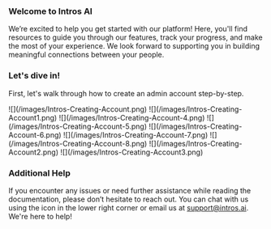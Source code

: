 ### **Welcome to Intros AI**

We’re excited to help you get started with our platform! Here, you'll find resources to guide you through our features, track your progress, and make the most of your experience. We look forward to supporting you in building meaningful connections between your people.


### **Let's dive in!**

First, let's walk through how to create an admin account step-by-step. 

<Steps>
  <Step title="Sign In and Sign Up at https://www.intros.club/dashboard">
    ![](/images/Intros-Creating-Account.png)
  </Step>
  <Step title="Enter Your Name">
    ![](/images/Intros-Creating-Account1.png)
  </Step>
  <Step title="Enter Your Community Website">
    ![](/images/Intros-Creating-Account-4.png)
  </Step>
  <Step title="Choose Types of People to Connect With">
    ![](/images/Intros-Creating-Account-5.png)
  </Step>
  <Step title="Choose Community Budget">
    ![](/images/Intros-Creating-Account-6.png)
  </Step>
  <Step title="Indicate If You Have an Active Online Community">
    ![](/images/Intros-Creating-Account-7.png)
  </Step>
   <Step title="Choose All Metrics Tracked">
    ![](/images/Intros-Creating-Account-8.png)
  </Step>
  <Step title="Upload your Logo and Input your Club Name">
    ![](/images/Intros-Creating-Account2.png)
  </Step>
  <Step title="You've Created your Account!">
    ![](/images/Intros-Creating-Account3.png)
  </Step>
</Steps>


### **Additional Help**

If you encounter any issues or need further assistance while reading the documentation, please don’t hesitate to reach out. You can chat with us using the icon in the lower right corner or email us at support@intros.ai. We're here to help!
